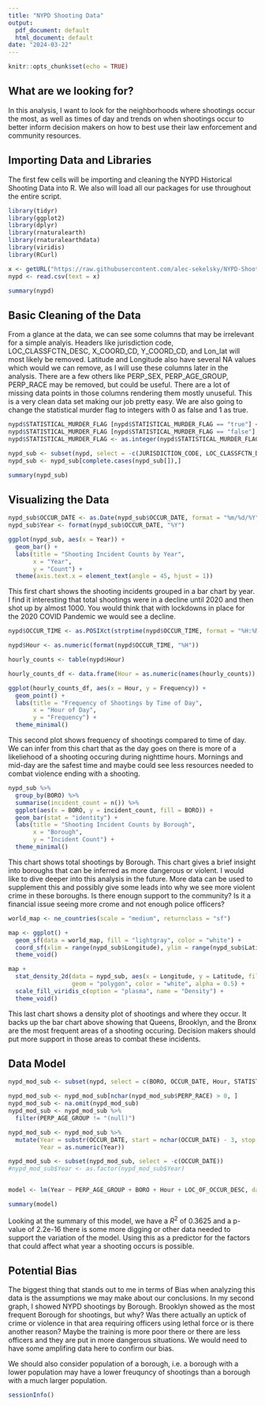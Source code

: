 ```yaml
---
title: "NYPD Shooting Data"
output:
  pdf_document: default
  html_document: default
date: "2024-03-22"
---
```


```r
knitr::opts_chunk$set(echo = TRUE)
```

## What are we looking for?

In this analysis, I want to look for the neighborhoods where shootings occur the most, as well as times of day and trends on when shootings occur to better inform decision makers on how to best use their law enforcement and community resources.

## Importing Data and Libraries

The first few cells will be importing and cleaning the NYPD Historical Shooting Data into R. We also will load all our packages for use throughout the entire script.

```r
library(tidyr)
library(ggplot2)
library(dplyr)
library(rnaturalearth)
library(rnaturalearthdata)
library(viridis)
library(RCurl)
```

```r
x <- getURL("https://raw.githubusercontent.com/alec-sekelsky/NYPD-Shooting-Data/main/NYPD_Shooting_Incident_Data__Historic_.csv")
nypd <- read.csv(text = x)

summary(nypd)
```

## Basic Cleaning of the Data

From a glance at the data, we can see some columns that may be irrelevant for a simple analyis. Headers like jurisdiction code, LOC_CLASSFCTN_DESC, X_COORD_CD, Y_COORD_CD, and Lon_lat will most likely be removed. Latitude and Longitude also have several NA values which would we can remove, as I will use these columns later in the analysis. There are a few others like PERP_SEX, PERP_AGE_GROUP, PERP_RACE may be removed, but could be useful. There are a lot of missing data points in those columns rendering them mostly unuseful. This is a very clean data set making our job pretty easy. We are also going to change the statistical murder flag to integers with 0 as false and 1 as true.

```r
nypd$STATISTICAL_MURDER_FLAG [nypd$STATISTICAL_MURDER_FLAG == "true"] <- 1
nypd$STATISTICAL_MURDER_FLAG [nypd$STATISTICAL_MURDER_FLAG == "false"] <- 0
nypd$STATISTICAL_MURDER_FLAG <- as.integer(nypd$STATISTICAL_MURDER_FLAG)

nypd_sub <- subset(nypd, select = -c(JURISDICTION_CODE, LOC_CLASSFCTN_DESC, LOCATION_DESC, LOC_OF_OCCUR_DESC, X_COORD_CD, Y_COORD_CD) )
nypd_sub <- nypd_sub[complete.cases(nypd_sub[]),]

summary(nypd_sub)
```

## Visualizing the Data

```r
nypd_sub$OCCUR_DATE <- as.Date(nypd_sub$OCCUR_DATE, format = "%m/%d/%Y")
nypd_sub$Year <- format(nypd_sub$OCCUR_DATE, "%Y")

ggplot(nypd_sub, aes(x = Year)) +
  geom_bar() +
  labs(title = "Shooting Incident Counts by Year",
       x = "Year",
       y = "Count") +
  theme(axis.text.x = element_text(angle = 45, hjust = 1))
```

This first chart shows the shooting incidents grouped in a bar chart by year. I find it interesting that total shootings were in a decline until 2020 and then shot up by almost 1000. You would think that with lockdowns in place for the 2020 COVID Pandemic we would see a decline.

```r
nypd$OCCUR_TIME <- as.POSIXct(strptime(nypd$OCCUR_TIME, format = "%H:%M:%S"))

nypd$Hour <- as.numeric(format(nypd$OCCUR_TIME, "%H"))

hourly_counts <- table(nypd$Hour)

hourly_counts_df <- data.frame(Hour = as.numeric(names(hourly_counts)), Frequency = as.numeric(hourly_counts))

ggplot(hourly_counts_df, aes(x = Hour, y = Frequency)) +
  geom_point() +
  labs(title = "Frequency of Shootings by Time of Day",
       x = "Hour of Day",
       y = "Frequency") +
  theme_minimal()
```

This second plot shows frequency of shootings compared to time of day. We can infer from this chart that as the day goes on there is more of a likeliehood of a shooting occuring during nighttime hours. Mornings and mid-day are the safest time and maybe could see less resources needed to combat violence ending with a shooting.

```r
nypd_sub %>%
  group_by(BORO) %>%
  summarise(incident_count = n()) %>%
  ggplot(aes(x = BORO, y = incident_count, fill = BORO)) +
  geom_bar(stat = "identity") +
  labs(title = "Shooting Incident Counts by Borough",
       x = "Borough",
       y = "Incident Count") +
  theme_minimal()
```

This chart shows total shootings by Borough. This chart gives a brief insight into boroughs that can be inferred as more dangerous or violent. I would like to dive deeper into this analysis in the future. More data can be used to supplement this and possibly give some leads into why we see more violent crime in these boroughs. Is there enougn support to the community? Is it a financial issue seeing more crome and not enough police officers?

```r
world_map <- ne_countries(scale = "medium", returnclass = "sf")

map <- ggplot() +
  geom_sf(data = world_map, fill = "lightgray", color = "white") +
  coord_sf(xlim = range(nypd_sub$Longitude), ylim = range(nypd_sub$Latitude)) +
  theme_void()

map +
  stat_density_2d(data = nypd_sub, aes(x = Longitude, y = Latitude, fill = after_stat(level)),
                  geom = "polygon", color = "white", alpha = 0.5) +
  scale_fill_viridis_c(option = "plasma", name = "Density") + 
  theme_void()
```

This last chart shows a density plot of shootings and where they occur. It backs up the bar chart above showing that Queens, Brooklyn, and the Bronx are the most frequent areas of a shooting occuring. Decision makers should put more support in those areas to combat these incidents.

## Data Model

```r
nypd_mod_sub <- subset(nypd, select = c(BORO, OCCUR_DATE, Hour, STATISTICAL_MURDER_FLAG, PRECINCT, VIC_SEX, VIC_RACE, PERP_AGE_GROUP, PERP_RACE, LOC_OF_OCCUR_DESC))

nypd_mod_sub <- nypd_mod_sub[nchar(nypd_mod_sub$PERP_RACE) > 0, ]
nypd_mod_sub <- na.omit(nypd_mod_sub)
nypd_mod_sub <- nypd_mod_sub %>%
  filter(PERP_AGE_GROUP != "(null)") 

nypd_mod_sub <- nypd_mod_sub %>%
  mutate(Year = substr(OCCUR_DATE, start = nchar(OCCUR_DATE) - 3, stop = nchar(OCCUR_DATE)),
         Year = as.numeric(Year))

nypd_mod_sub <- subset(nypd_mod_sub, select = -c(OCCUR_DATE))
#nypd_mod_sub$Year <- as.factor(nypd_mod_sub$Year)


model <- lm(Year ~ PERP_AGE_GROUP + BORO + Hour + LOC_OF_OCCUR_DESC, data = nypd_mod_sub)

summary(model)
```

Looking at the summary of this model, we have a $R^2$ of 0.3625 and a p-value of 2.2e-16 there is some more digging or other data needed to support the variation of the model. Using this as a predictor for the factors that could affect what year a shooting occurs is possible.

## Potential Bias

The biggest thing that stands out to me in terms of Bias when analyzing this data is the assumptions we may make about our conclusions. In my second graph, I showed NYPD shootings by Borough. Brooklyn showed as the most frequent Borough for shootings, but why? Was there actually an uptick of crime or violence in that area requiring officers using lethal force or is there another reason? Maybe the training is more poor there or there are less officers and they are put in more dangerous situations. We would need to have some amplifing data here to confirm our bias.

We should also consider population of a borough, i.e. a borough with a lower population may have a lower freuquncy of shootings than a borough with a much larger population.

```r
sessionInfo()
```
